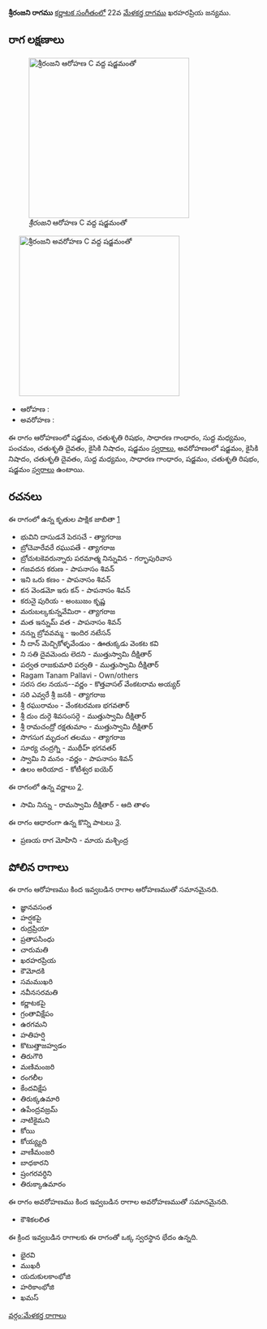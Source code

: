 {{Infobox ragam
	| name          	= శ్రీరంజని
	| synonym	    	= 
	| mela          	= 
	| chakra        	= 
	| janaka        	= 
	| type          	= సంపూర్ణ-షడవ
	| arohanam      	= {{svaraC|S|R2|G2|M1|P|D2|N2|S'}} 
	| avarohanam    	= {{svaraC|S'|N2|D2|M1|G2|S|R2|S}}
	| jeeva         	=
	| chhaya        	=
	| nyasa         	=
	| vishesha      	= 
	| equivalent  		= 
}}
{{కర్ణాటక సంగీత రాగాలు}}
'''శ్రీరంజని రాగము''' [[కర్ణాటక సంగీతం]]లో 22వ [[మేళకర్త రాగము]] ఖరహరప్రియ జన్యము. 


==రాగ లక్షణాలు==
[[Image:shriranjani_ar_kb2wiki.png|thumb|right|316px|''శ్రీరంజని'' ఆరోహణ C వద్ద షడ్జమంతో]]
	[[Image:shriranjani_av_kb2wiki.png|thumb|right|316px|''శ్రీరంజని'' అవరోహణ C వద్ద షడ్జమంతో]]

* ఆరోహణ : {{svaraC|S|R2|G2|M1|P|D2|N2|S'}} 
* అవరోహణ : {{svaraC|S'|N2|D2|M1|G2|S|R2|S}}

ఈ రాగం ఆరోహణంలో షడ్జమం, చతుశృతి రిషభం, సాధారణ  గాంధారం, సుద్ద మధ్యమం, పంచమం, చతుశృతి దైవతం, కైసికి నిషాదం, షడ్జమం [[స్వరాలు]], అవరోహణంలో షడ్జమం, కైసికి నిషాదం, చతుశృతి దైవతం, సుద్ద మధ్యమం, సాధారణ  గాంధారం, షడ్జమం, చతుశృతి రిషభం, షడ్జమం [[స్వరాలు]] ఉంటాయి.

==రచనలు==
ఈ రాగంలో ఉన్న కృతుల పాక్షిక జాబితా [https://github.com/ssrihari/ragavardhini/blob/master/ragas/kritis.psv]
* భువిని దాసుడనే పెరసచే - త్యాగరాజ
* బ్రోచెవారేవరే రఘుపతే - త్యాగరాజ
* బ్రోచుటకెవరున్నారు పరమాత్మ నిన్నువిన - గర్భాపురివాస
* గజవదన కరుణ - పాపనాసం  శివన్
* ఇని ఒరు  కణం - పాపనాసం  శివన్
* కన వెండమో ఇరు కన్ - పాపనాసం  శివన్
*  కరునై  పురియ - అంబుజం కృష్ణ
* మరుబల్కకున్నవేమిరా - త్యాగరాజ
* మత ఇన్నుమ్ వత - పాపనాసం  శివన్
* నన్ను బ్రోవవమ్మ - ఇందిర నటేసన్
* నీ దాన్ మెచ్చికోళ్ళవేండుం - ఊతుక్కడు వెంకట కవి
* ని సతి  దైవమెందు లెదని - ముత్తుస్వామి దీక్షితార్
* పర్వత రాజకుమారి పర్వతి - ముత్తుస్వామి దీక్షితార్
* Ragam Tanam Pallavi - Own/others
* సరస దల   నయన--వర్ణం - కొత్తవాసల్  వేంకటరామ అయ్యర్
* సరి  ఎవ్వరే  శ్రీ జనకి - త్యాగరాజ
* శ్రీ రఘురామం - వేంకటరమణ భగవతార్
* శ్రీ దుం దుర్గె శివసంసర్గె - ముత్తుస్వామి దీక్షితార్
* శ్రీ రామచంద్రో రక్షతుమాం - ముత్తుస్వామి దీక్షితార్
* సొగసుగ మృదంగ తలము - త్యాగరాజ
* సూర్య చంద్రగ్ని - ముథీహ్ భగవతర్
* స్వామి ని మనం -వర్ణం - పాపనాసం  శివన్
* ఉలం అరియాద - కోటీశ్వర ఐయెర్

ఈ రాగంలో ఉన్న వర్ణాలు [http://www.carnatica.in/kriti/varnamlist.htm].
* సామి నిన్ను - రామస్వామి దీక్షితార్ - ఆది తాళం

ఈ రాగం ఆధారంగా ఉన్న కొన్ని పాటలు [http://rksanka.tripod.com/music/rslist.html].
* ప్రణయ రాగ మోహిని - మాయ మశ్చింద్ర




==పోలిన రాగాలు==
ఈ రాగం ఆరోహణము కింద ఇవ్వబడిన రాగాల ఆరోహణముతో సమానమైనది.
* జ్ఞానవసంత
* హర్షకపై
* రుద్రప్రియా
* ప్రతాపసింధు
* చారుమతి
* ఖరహరప్రియ
* కౌమోదకి
* సమముఖరి
* నవీనసరమతి
* కర్ణాటకపై
* గ్రంతావిక్షేపం
* ఉరగమని
* హతిహర్షి
* కొటుత్తాజహ్వడం
* తిరుగౌరి
* మణిమంజరి
* రంగలీల
*  కేందవిక్షేప
* తిరుక్కఉమారి
* ఉపేంద్రవజ్రమ్
*  నాటికైమని
* కోయి
* కోయ్య్యది
* వాణీమంజరి
* బాధకారని
* ష్రంగరవర్ధిని
* తిరుక్కాఉమారం

ఈ రాగం అవరోహణము కింద ఇవ్వబడిన రాగాల అవరోహణముతో సమానమైనది.
* కౌశికలలిత

ఈ క్రింద ఇవ్వబడిన రాగాలకు ఈ రాగంతో ఒక్క స్వరస్థాన భేదం ఉన్నది.
* భైరవి
* ముఖరీ
* యదుకులకాంభోజి
* హరికాంభోజి
* ఖమస్



[[వర్గం:మేళకర్త రాగాలు]]